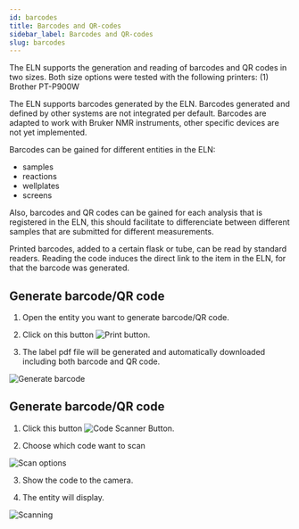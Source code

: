 ```yaml
---
id: barcodes
title: Barcodes and QR-codes
sidebar_label: Barcodes and QR-codes
slug: barcodes
---
```

The ELN supports the generation and reading of barcodes and QR codes in two sizes. Both size options were tested with the following printers: 
(1) Brother PT-P900W

The ELN supports barcodes generated by the ELN. Barcodes generated and defined by other systems are not integrated per default. 
Barcodes are adapted to work with Bruker NMR instruments, other specific devices are not yet implemented. 

Barcodes can be gained for different entities in the ELN: 
- samples
- reactions
- wellplates
- screens

Also, barcodes and QR codes can be gained for each analysis that is registered in the ELN, this should facilitate to differenciate between different samples that are submitted for different measurements.

Printed barcodes, added to a certain flask or tube, can be read by standard readers. Reading the code induces the direct link to the item in the ELN, for that the barcode was generated. 

## Generate barcode/QR code

1. Open the entity you want to generate barcode/QR code.

2. Click on this button ![Print button](/img/Print-label.png). 

3. The label pdf file will be generated and automatically downloaded including both barcode and QR code.

![Generate barcode](/img/generate-code.gif)

## Generate barcode/QR code

1. Click this button ![Code Scanner Button](/img/code-scanner.png). 

2. Choose which code want to scan 

![Scan options](/img/scan-options.png)

3. Show the code to the camera.

4. The entity will display.

 ![Scanning](/img/scan-code.gif)

